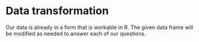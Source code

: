 # Data transformation

Our data is already in a form that is workable in R. The given data frame will be modified as needed to answer each of our questions.

```r

```

